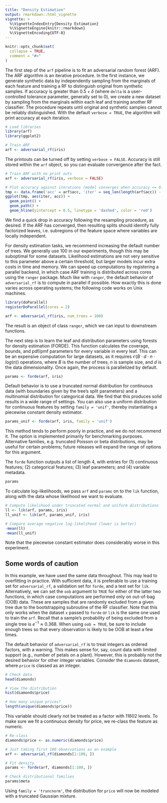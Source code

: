 ```yaml
---
title: "Density Estimation"
output: rmarkdown::html_vignette
vignette: >
  %\VignetteIndexEntry{Density Estimation}
  %\VignetteEngine{knitr::rmarkdown}
  %\VignetteEncoding{UTF-8}
---
```


```r
knitr::opts_chunk$set(
  collapse = TRUE,
  comment = "#>"
)
```

The first step of the `arf` pipeline is to fit an adversarial random forest (ARF). The ARF algorithm is an iterative procedure. In the first instance, we generate synthetic data by independently sampling from the marginals of each feature and training a RF to distinguish original from synthetic samples. If accuracy is greater than $0.5 + \delta$ (where `delta` is a user-controlled tolerance parameter, generally set to 0), we create a new dataset by sampling from the marginals within each leaf and training another RF classifier. The procedure repeats until original and synthetic samples cannot be reliably distinguished. With the default `verbose = TRUE`, the algorithm will print accuracy at each iteration. 

```r
# Load libraries
library(arf)
library(ggplot2)

# Train ARF
arf <- adversarial_rf(iris)
```

The printouts can be turned off by setting `verbose = FALSE`. Accuracy is still stored within the `arf` object, so you can evaluate convergence after the fact. 

```r
# Train ARF with no print outs
arf <- adversarial_rf(iris, verbose = FALSE)

# Plot accuracy against iterations (model converges when accuracy <= 0.5)
tmp <- data.frame('acc' = arf$acc, 'iter' = seq_len(length(arf$acc)) - 1)
ggplot(tmp, aes(iter, acc)) + 
  geom_point() + 
  geom_path() +
  geom_hline(yintercept = 0.5, linetype = 'dashed', color = 'red') 
```

We find a quick drop in accuracy following the resampling procedure, as desired. If the ARF has converged, then resulting splits should identify fully factorized leaves, i.e. subregions of the feature space where variables are locally independent. 

For density estimation tasks, we recommend increasing the default number of trees. We generally use 100 in our experiments, though this may be suboptimal for some datasets. Likelihood estimations are not very sensitive to this parameter above a certain threshold, but larger models incur extra costs in time and memory. We can speed up computations by registering a parallel backend, in which case ARF training is distributed across cores using the `ranger` package. Much like with `ranger`, the default behavior of `adversarial_rf` is to compute in parallel if possible. How exactly this is done varies across operating systems; the following code works on Unix machines.

```r
library(doParallel)
registerDoParallel(cores = 2)
```
```r
arf <- adversarial_rf(iris, num_trees = 100)
```

The result is an object of class `ranger`, which we can input to downstream functions. 

The next step is to learn the leaf and distribution parameters using forests for density estimation (FORDE). This function calculates the coverage, bounds, and pdf/pmf parameters for every variable in every leaf. This can be an expensive computation for large datasets, as it requires $\mathcal{O}\big(B \cdot d \cdot n \cdot log(n)\big)$ operations, where $B$ is the number of trees, $n$ is sample size, and $d$ is the data dimensionality. Once again, the process is parallelized by default. 

```r
params <- forde(arf, iris)
```

Default behavior is to use a truncated normal distribution for continuous data (with boundaries given by the tree's split parameters) and a multinomial distribution for categorical data. We find that this produces solid results in a wide range of settings. You can also use a uniform distribution for continuous features by setting `family = 'unif'`, thereby instantiating a piecewise constant density estimator. 

```r
params_unif <- forde(arf, iris, family = 'unif')
```

This method tends to perform poorly in practice, and we do not recommend it. The option is implemented primarily for benchmarking purposes. Alternative families, e.g. truncated Poisson or beta distributions, may be useful for certain problems; future releases will expand the range of options for this argument.

The `forde` function outputs a list of length 4, with entries for (1) continuous features; (2) categorical features; (3) leaf parameters; and (4) variable metadata. 

```r
params
```

To calculate log-likelihoods, we pass `arf` and `params` on to the `lik` function, along with the data whose likelihood we want to evaluate.

```r
# Compute likelihood under truncated normal and uniform distributions
ll <- lik(arf, params, iris)
ll_unif <- lik(arf, params_unif, iris)

# Compare average negative log-likelihood (lower is better)
-mean(ll)
-mean(ll_unif)
```

Note that the piecewise constant estimator does considerably worse in this experiment.

## Some words of caution

In this example, we have used the same data throughout. This may lead to overfitting in practice. With sufficient data, it is preferable to use a training set for `adversarial_rf`, a validation set for `forde`, and a test set for `lik`. Alternatively, we can set the `oob` argument to `TRUE` for either of the latter two functions, in which case computations are performed only on out-of-bag (OOB) data. These are samples that are randomly excluded from a given tree due to the bootstrapping subroutine of the RF classifier. Note that this only works when the dataset `x` passed to `forde` or `lik` is the same one used to train the `arf`. Recall that a sample's probability of being excluded from a single tree is $e^{-1} \approx 0.368$. When using `oob = TRUE`, be sure to include enough trees so that every observation is likely to be OOB at least a few times. 

The default behavior of `adversarial_rf` is to treat integers as ordered factors, with a warning. This makes sense for, say, count data with limited support (e.g., number of petals on a plant). However, this is probably not the desired behavior for other integer variables. Consider the `diamonds` dataset, where `price` is classed as an integer.

```r
# Check data
head(diamonds)

# View the distribution
hist(diamonds$price)

# How many unique prices?
length(unique(diamonds$price))
```

This variable should clearly not be treated as a factor with 11602 levels. To make sure we fit a continuous density for price, we re-class the feature as numeric.

```r
# Re-class 
diamonds$price <- as.numeric(diamonds$price)

# Just taking first 100 observations as an example
arf <- adversarial_rf(diamonds[1:100, ])

# Fit density
params <- forde(arf, diamonds[1:100, ])

# Check distributional families
params$meta
```

Using `family = 'truncnorm'`, the distribution for `price` will now be modeled with a truncated Gaussian mixture. 







